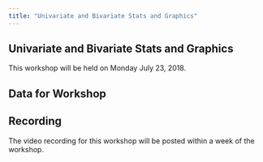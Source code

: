 ```yaml
---
title: "Univariate and Bivariate Stats and Graphics"
---
```


## Univariate and Bivariate Stats and Graphics

This workshop will be held on Monday July 23, 2018.

## Data for Workshop



## Recording

The video recording for this workshop will be posted within a week of the workshop.






